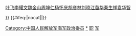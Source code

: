 {{Navbox
|name = 中国人民解放军海军政治委员
|titlestyle = background: navy; color: white;
|title = [[File:Naval Ensign of the People's Republic of China.svg|23px|中国人民解放军海军军旗]] [[中国人民解放军海军|<span style="color:white;">中国人民解放军海军</span>]][[政治委员|<span style="color:white;">政治委员</span>]]
|imageleft = [[File:PLA Navy Emblem.svg|40px]]
|image = [[File:Emblem of the People's Liberation Army Navy.png|100px]]

|list1 = [[苏振华]]{{to}}[[李作鹏]]（第一）{{to}}[[苏振华]]（第一）{{→}}[[叶飞]]{{to}}[[李耀文]]{{to}}[[魏金山]]{{to}}[[周坤仁]]{{to}}[[杨怀庆]]{{to}}[[胡彦林]]{{to}}[[刘晓江]]{{to}}[[苗华]]{{to}}[[秦生祥]]{{to}}[[袁华智]]

}}<includeonly>
{{#ifeq:{{{1}}}|nocat||[[Category:中国人民解放军海军政治委员]]}}</includeonly><noinclude>

[[Category:中国人民解放军海军政治委员|*]]
[[Category:中国人民解放军海军人物导航模板|职]]
[[Category:前任继任模板|军]]
</noinclude>